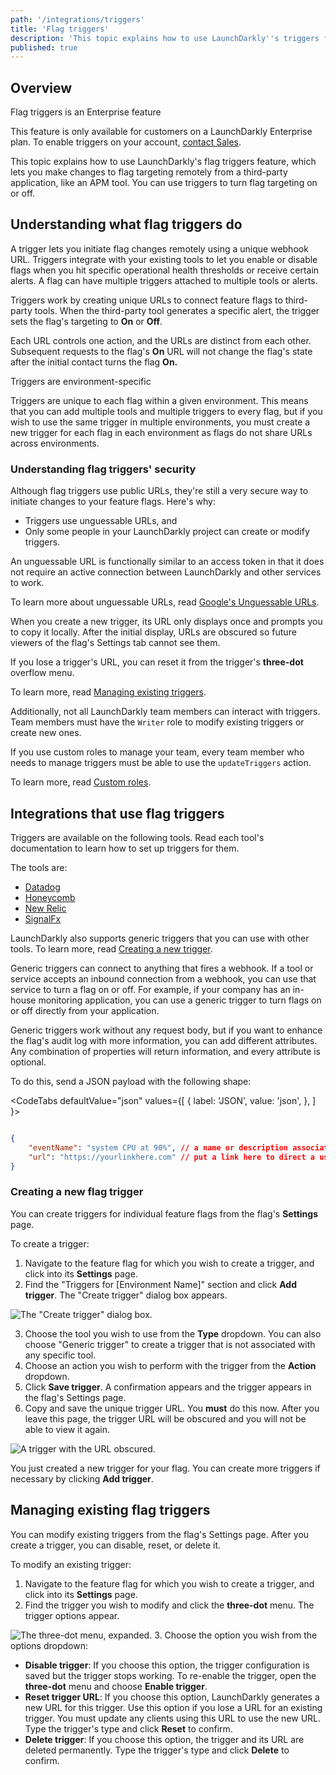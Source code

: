 ```yaml
---
path: '/integrations/triggers'
title: 'Flag triggers'
description: 'This topic explains how to use LaunchDarkly''s triggers feature, which lets you make changes to flag targeting remotely.'
published: true
---
```


## Overview

<Callout intent="info">
<CalloutTitle>Flag triggers is an Enterprise feature</CalloutTitle>
<CalloutDescription>

This feature is only available for customers on a LaunchDarkly Enterprise plan. To enable triggers on your account, [contact Sales](mailto:sales@launchdarkly.com).

</CalloutDescription>
</Callout>

This topic explains how to use LaunchDarkly's flag triggers feature, which lets you make changes to flag targeting remotely from a third-party application, like an APM tool. You can use triggers to turn flag targeting on or off.

## Understanding what flag triggers do

A trigger lets you initiate flag changes remotely using a unique webhook URL. Triggers integrate with your existing tools to let you enable or disable flags when you hit specific operational health thresholds or receive certain alerts. A flag can have multiple triggers attached to multiple tools or alerts.

Triggers work by creating unique URLs to connect feature flags to third-party tools. When the third-party tool generates a specific alert, the trigger sets the flag's targeting to **On** or **Off**. 

Each URL controls one action, and the URLs are distinct from each other. Subsequent requests to the flag's **On** URL will not change the flag's state after the initial contact turns the flag **On.**

<Callout intent="info">
<CalloutTitle>Triggers are environment-specific</CalloutTitle>
<CalloutDescription>

Triggers are unique to each flag within a given environment. This means that you can add multiple tools and multiple triggers to every flag, but if you wish to use the same trigger in multiple environments, you must create a new trigger for each flag in each environment as flags do not share URLs across environments.

</CalloutDescription>
</Callout>

### Understanding flag triggers' security

Although flag triggers use public URLs, they're still a very secure way to initiate changes to your feature flags. Here's why:

* Triggers use unguessable URLs, and
* Only some people in your LaunchDarkly project can create or modify triggers.

An unguessable URL is functionally similar to an access token in that it does not require an active connection between LaunchDarkly and other services to work. 

To learn more about unguessable URLs, read [Google's Unguessable URLs](https://www.schneier.com/blog/archives/2015/07/googles_unguess.html).

When you create a new trigger, its URL only displays once and prompts you to copy it locally. After the initial display, URLs are obscured so future viewers of the flag's Settings tab cannot see them. 

If you lose a trigger's URL, you can reset it from the trigger's **three-dot** overflow menu.

To learn more, read [Managing existing triggers](#managing-existing-triggers).

Additionally, not all LaunchDarkly team members can interact with triggers. Team members must have the `Writer` role to modify existing triggers or create new ones. 

If you use custom roles to manage your team, every team member who needs to manage triggers must be able to use the `updateTriggers` action.

To learn more, read [Custom roles](/home/account-security/custom-roles).

## Integrations that use flag triggers

Triggers are available on the following tools. Read each tool's documentation to learn how to set up triggers for them.

The tools are:

* [Datadog](integrations/datadog/triggers)
* [Honeycomb](/integrations/honeycomb/triggers)
* [New Relic](/integrations/new-relic/triggers)
* [SignalFx](/integrations/signalfx/triggers)

LaunchDarkly also supports generic triggers that you can use with other tools. To learn more, read [Creating a new trigger](#creating-a-new-trigger).

Generic triggers can connect to anything that fires a webhook. If a tool or service accepts an inbound connection from a webhook, you can use that service to turn a flag on or off. For example, if your company has an in-house monitoring application, you can use a generic trigger to turn flags on or off directly from your application.

Generic triggers work without any request body, but  if you want to enhance the flag's audit log with more information, you can add different attributes. Any combination of properties will return information, and every attribute is optional. 

To do this, send a JSON payload with the following shape:

<CodeTabs
  defaultValue="json"
  values={[
    { label: 'JSON', value: 'json', },
  ]
}>
<CodeTabItem value="json">

```json

{
    "eventName": "system CPU at 90%", // a name or description associated with the event
    "url": "https://yourlinkhere.com" // put a link here to direct a user to more information
}

```

</CodeTabItem>
</CodeTabs>

### Creating a new flag trigger

You can create triggers for individual feature flags from the flag's **Settings** page.

To create a trigger:

1. Navigate to the feature flag for which you wish to create a trigger, and click into its **Settings** page.
2. Find the "Triggers for [Environment Name]" section and click **Add trigger**. The "Create trigger" dialog box appears.

![The "Create trigger" dialog box.](../../images/triggers-create.png)

3. Choose the tool you wish to use from the **Type** dropdown. You can also choose "Generic trigger" to create a trigger that is not associated with any specific tool.
4. Choose an action you wish to perform with the trigger from the **Action** dropdown. 
5. Click **Save trigger**. A confirmation appears and the trigger appears in the flag's Settings page.
6. Copy and save the unique trigger URL. You **must** do this now. After you leave this page, the trigger URL will be obscured and you will not be able to view it again.

![A trigger with the URL obscured.](../../images/triggers-url-obscured.png)

You just created a new trigger for your flag. You can create more triggers if necessary by clicking **Add trigger**.

## Managing existing flag triggers

You can modify existing triggers from the flag's Settings page. After you create a trigger, you can disable, reset, or delete it.

To modify an existing trigger:

1. Navigate to the feature flag for which you wish to create a trigger, and click into its **Settings** page.
2. Find the trigger you wish to modify and click the **three-dot** menu. The trigger options appear.

![The three-dot menu, expanded.](../../images/triggers-overflow-menu.png)
3. Choose the option you wish from the options dropdown:
 * **Disable trigger**: If you choose this option, the trigger configuration is saved but the trigger stops working. To re-enable the trigger, open the **three-dot** menu and choose **Enable trigger**.
 * **Reset trigger URL**: If you choose this option, LaunchDarkly generates a new URL for this trigger. Use this option if you lose a URL for an existing trigger. You must update any clients using this URL to use the new URL. Type the trigger's type and click **Reset** to confirm.
 * **Delete trigger**: If you choose this option, the trigger and its URL are deleted permanently. Type the trigger's type and click **Delete** to confirm.
